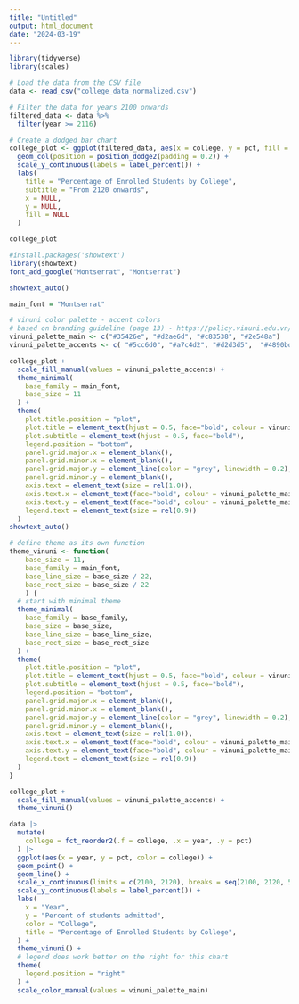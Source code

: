 ```yaml
---
title: "Untitled"
output: html_document
date: "2024-03-19"
---
```


```r
library(tidyverse)
library(scales)

# Load the data from the CSV file
data <- read_csv("college_data_normalized.csv")

# Filter the data for years 2100 onwards
filtered_data <- data %>% 
  filter(year >= 2116)

# Create a dodged bar chart
college_plot <- ggplot(filtered_data, aes(x = college, y = pct, fill = as.factor(year))) +
  geom_col(position = position_dodge2(padding = 0.2)) +
  scale_y_continuous(labels = label_percent()) +
  labs(
    title = "Percentage of Enrolled Students by College",
    subtitle = "From 2120 onwards",
    x = NULL,
    y = NULL,
    fill = NULL
  ) 

college_plot
```


```r

#install.packages('showtext')
library(showtext)
font_add_google("Montserrat", "Montserrat")

showtext_auto() 

main_font = "Montserrat"

# vinuni color palette - accent colors
# based on branding guideline (page 13) - https://policy.vinuni.edu.vn/all-policies/brand-identity-manual/
vinuni_palette_main <- c("#35426e", "#d2ae6d", "#c83538", "#2e548a")
vinuni_palette_accents <- c( "#5cc6d0", "#a7c4d2", "#d2d3d5",  "#4890bd", "#0087c3", "#d2ae6d")

college_plot +
  scale_fill_manual(values = vinuni_palette_accents) +
  theme_minimal(
    base_family = main_font,
    base_size = 11
  ) +
  theme(
    plot.title.position = "plot",
    plot.title = element_text(hjust = 0.5, face="bold", colour = vinuni_palette_main[3]),
    plot.subtitle = element_text(hjust = 0.5, face="bold"),
    legend.position = "bottom",
    panel.grid.major.x = element_blank(),
    panel.grid.minor.x = element_blank(),
    panel.grid.major.y = element_line(color = "grey", linewidth = 0.2),
    panel.grid.minor.y = element_blank(),
    axis.text = element_text(size = rel(1.0)),
    axis.text.x = element_text(face="bold", colour = vinuni_palette_main[1]), 
    axis.text.y = element_text(face="bold", colour = vinuni_palette_main[1]), 
    legend.text = element_text(size = rel(0.9))
  )
showtext_auto() 
```


```r

# define theme as its own function
theme_vinuni <- function(
    base_size = 11,
    base_family = main_font,
    base_line_size = base_size / 22,
    base_rect_size = base_size / 22
    ) {
  # start with minimal theme
  theme_minimal(
    base_family = base_family,
    base_size = base_size,
    base_line_size = base_line_size,
    base_rect_size = base_rect_size
  ) +
  theme(
    plot.title.position = "plot",
    plot.title = element_text(hjust = 0.5, face="bold", colour = vinuni_palette_main[3]),
    plot.subtitle = element_text(hjust = 0.5, face="bold"),
    legend.position = "bottom",
    panel.grid.major.x = element_blank(),
    panel.grid.minor.x = element_blank(),
    panel.grid.major.y = element_line(color = "grey", linewidth = 0.2),
    panel.grid.minor.y = element_blank(),
    axis.text = element_text(size = rel(1.0)),
    axis.text.x = element_text(face="bold", colour = vinuni_palette_main[1]), 
    axis.text.y = element_text(face="bold", colour = vinuni_palette_main[1]), 
    legend.text = element_text(size = rel(0.9))
  )
}
```

```r
college_plot + 
  scale_fill_manual(values = vinuni_palette_accents) +
  theme_vinuni()
```

```r
data |>
  mutate(
    college = fct_reorder2(.f = college, .x = year, .y = pct)
  ) |>
  ggplot(aes(x = year, y = pct, color = college)) +
  geom_point() +
  geom_line() +
  scale_x_continuous(limits = c(2100, 2120), breaks = seq(2100, 2120, 5)) +
  scale_y_continuous(labels = label_percent()) +
  labs(
    x = "Year",
    y = "Percent of students admitted",
    color = "College",
    title = "Percentage of Enrolled Students by College",
  ) +
  theme_vinuni() +
  # legend does work better on the right for this chart
  theme(
    legend.position = "right"
  ) +
  scale_color_manual(values = vinuni_palette_main) 
```
